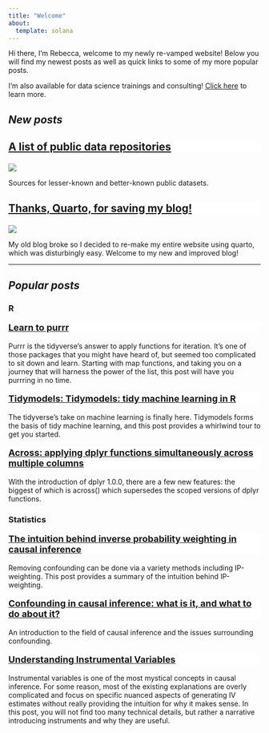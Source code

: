 ```yaml
---
title: "Welcome"
about:
  template: solana
---
```


Hi there, I'm Rebecca, welcome to my newly re-vamped website! Below you will find my newest posts as well as quick links to some of my more popular posts. 

I'm also available for data science trainings and consulting! [Click here](https://www.rebeccabarter.com/consulting) to learn more.

## *New posts*

::: card
::: {.card-header style="background-color: white; font-size: 18;"}
### [A list of public data repositories](https://www.rebeccabarter.com/blog/2023-03-28-data_sources.html)
:::


::: {#card-img}
[![](blog/img/data/ivo-rainha-0rzUepBXHN0-unsplash.jpg){fig-alt="A big beautiful library"}](https://www.rebeccabarter.com/blog/2023-03-28-data_sources.html)
:::

::: card-body
Sources for lesser-known and better-known public datasets.
:::

:::





::: card
::: {.card-header style="background-color: white; font-size: 18;"}
### [Thanks, Quarto, for saving my blog!](https://www.rebeccabarter.com/blog/2023-03-21-quarto-website/)
:::


::: {#card-img}
[![](blog/img/quarto/quarto.jpg){fig-alt="Quarto logo"}](https://www.rebeccabarter.com/blog/2023-03-21-quarto-website/)
:::

::: card-body
My old blog broke so I decided to re-make my entire website using quarto, which was disturbingly easy. Welcome to my new and improved blog!
:::

:::

------------------------------------------------------------------------

## *Popular posts*

::: grid
::: g-col-6
::: sec-head
### R
:::



::: card
::: {.card-header style="background-color: white; font-size: 18;"}
[**Learn to purrr**](https://www.rebeccabarter.com/blog/2019-08-19_purrr/)
:::

::: card-body
Purrr is the tidyverse's answer to apply functions for iteration. It's one of those packages that you might have heard of, but seemed too complicated to sit down and learn. Starting with map functions, and taking you on a journey that will harness the power of the list, this post will have you purrring in no time.
:::
:::

<p></p>


::: card
::: {.card-header style="background-color: white; font-size: 18;"}
[**Tidymodels: Tidymodels: tidy machine learning in R**](https://www.rebeccabarter.com/blog/2020-03-25_machine_learning/)
:::

::: card-body

The tidyverse's take on machine learning is finally here. Tidymodels forms the basis of tidy machine learning, and this post provides a whirlwind tour to get you started.
:::
:::

<p></p>


::: card
::: {.card-header style="background-color: white; font-size: 18;"}
[**Across: applying dplyr functions simultaneously across multiple columns**](https://www.rebeccabarter.com/blog/2020-07-09-across/)
:::

::: card-body

With the introduction of dplyr 1.0.0, there are a few new features: the biggest of which is across() which supersedes the scoped versions of dplyr functions.
:::
:::


:::

::: g-col-6
::: sec-head
### Statistics
:::




::: card
::: {.card-header style="background-color: white; font-size: 18;"}
[**The intuition behind inverse probability weighting in causal inference**](https://www.rebeccabarter.com/blog/2017-07-05-ip-weighting/)
:::

::: card-body

Removing confounding can be done via a variety methods including IP-weighting. This post provides a summary of the intuition behind IP-weighting.
:::

:::

<p></p>

::: card
::: {.card-header style="background-color: white; font-size: 18;"}
[**Confounding in causal inference: what is it, and what to do about it?**](https://www.rebeccabarter.com/blog/2017-07-05-confounding/)
:::

::: card-body

An introduction to the field of causal inference and the issues surrounding confounding.
:::

:::

<p></p>

::: card
::: {.card-header style="background-color: white; font-size: 18;"}
[**Understanding Instrumental Variables**](https://www.rebeccabarter.com/blog/2018-05-23-instrumental_variables/)
:::

::: card-body

Instrumental variables is one of the most mystical concepts in causal inference. For some reason, most of the existing explanations are overly complicated and focus on specific nuanced aspects of generating IV estimates without really providing the intuition for why it makes sense. In this post, you will not find too many technical details, but rather a narrative introducing instruments and why they are useful.
:::

:::


:::

:::
